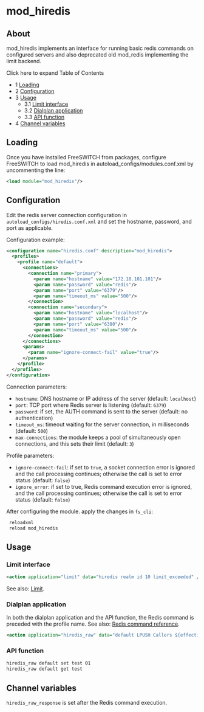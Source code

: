 
# mod_hiredis 

 

## About

mod\_hiredis implements an interface for running basic redis commands on configured servers and also deprecated old mod\_redis implementing the limit backend.

Click here to expand Table of Contents

* 1 [Loading](#loading)
* 2 [Configuration](#configuration)
* 3 [Usage](#usage)  
   * 3.1 [Limit interface](#limit-interface)  
   * 3.2 [Dialplan application](#dialplan-application)  
   * 3.3 [API function](#api-function)
* 4 [Channel variables](#channel-variables)

## Loading

Once you have installed FreeSWITCH from packages, configure FreeSWITCH to load mod\_hiredis in autoload\_configs/modules.conf.xml by uncommenting the line:

```xml
<load module="mod_hiredis"/>
```

## Configuration

Edit the redis server connection configuration in `autoload_configs/hiredis.conf.xml` and set the hostname, password, and port as applicable.

Configuration example:

```xml
<configuration name="hiredis.conf" description="mod_hiredis">
  <profiles>
    <profile name="default">
      <connections>
        <connection name="primary">
          <param name="hostname" value="172.18.101.101"/>
          <param name="password" value="redis"/>        
          <param name="port" value="6379"/>
          <param name="timeout_ms" value="500"/>
        </connection>
        <connection name="secondary">
          <param name="hostname" value="localhost"/>
          <param name="password" value="redis"/>        
          <param name="port" value="6380"/>
          <param name="timeout_ms" value="500"/>
        </connection>
      </connections>
      <params>
        <param name="ignore-connect-fail" value="true"/>
      </params>
    </profile>
  </profiles>
</configuration>
```

Connection parameters:

* `hostname`: DNS hostname or IP address of the server (default: `localhost`)
* `port`: TCP port where Redis server is listening (default: `6379`)
* `password`: if set, the AUTH command is sent to the server (default: no authentication)
* `timeout_ms`: timeout waiting for the server connection, in milliseconds (default: `500`)
* `max-connections`: the module keeps a pool of simultaneously open connections, and this sets their limit (default: `3`)

Profile parameters:

* `ignore-connect-fail`: if set to `true`, a socket connection error is ignored and the call processing continues; otherwise the call is set to error status (default: `false`)
* `ignore_error`: if set to true, Redis command execution error is ignored, and the call processing continues; otherwise the call is set to error status (default: `false`)

After configuring the module. apply the changes in `fs_cli`:

```xml
 reloadxml
 reload mod_hiredis
```

## Usage

### Limit interface

```xml
<action application="limit" data="hiredis realm id 10 limit_exceeded" />
```

See also: [Limit](./mod-dptools/3375201.mdx#db).

### Dialplan application

In both the dialplan application and the API function, the Redis command is preceded with the profile name. See also: [Redis command reference](https://redis.io/commands).

```xml
<action application="hiredis_raw" data="default LPUSH Callers ${effective_caller_id_number}" />
```

### API function

```xml
hiredis_raw default set test 01
hiredis_raw default get test
```

## Channel variables

`hiredis_raw_response` is set after the Redis command execution.


